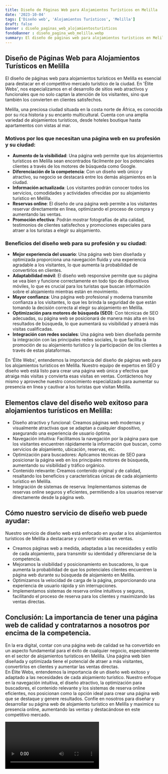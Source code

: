 ```yaml
---
title: Diseño de Páginas Web para Alojamientos Turísticos en Melilla
date: '2023-10-04'
tags: ['Diseño web', 'Alojamientos Turísticos', 'Melilla']
draft: false
banner : diseño_paginas_web_alojamientosturísticos
fondoBanner : diseño_pagina_web_melilla.webp
summary: El diseño de páginas web para alojamientos turísticos en Melilla es esencial para destacar en el competitivo mercado turístico de la ciudad. En 'Élite Webs', nos especializamos en el desarrollo de sitios web atractivos y funcionales que no solo captan la atención de los visitantes, sino que también los convierten en clientes satisfechos.
---
```


## Diseño de Páginas Web para Alojamientos Turísticos en Melilla

El diseño de páginas web para alojamientos turísticos en Melilla es esencial para destacar en el competitivo mercado turístico de la ciudad. En 'Élite Webs', nos especializamos en el desarrollo de sitios web atractivos y funcionales que no solo captan la atención de los visitantes, sino que también los convierten en clientes satisfechos.

Melilla, una preciosa ciudad situada en la costa norte de África, es conocida por su rica historia y su encanto multicultural. Cuenta con una amplia variedad de alojamientos turísticos, desde hoteles boutique hasta apartamentos con vistas al mar.

### Motivos por los que necesitan una página web en su profesión y su ciudad:

- **Aumento de la visibilidad**: Una página web permite que los alojamientos turísticos en Melilla sean encontrados fácilmente por los potenciales clientes a través de los motores de búsqueda como Google. 
- **Diferenciación de la competencia**: Con un diseño web único y atractivo, su negocio se destacará entre los demás alojamientos en la ciudad.
- **Información actualizada**: Los visitantes podrán conocer todos los servicios, comodidades y actividades ofrecidas por su alojamiento turístico en Melilla.
- **Reservas online**: El diseño de una página web permite a los visitantes reservar directamente en línea, optimizando el proceso de compra y aumentando las ventas.
- **Promoción efectiva**: Podrán mostrar fotografías de alta calidad, testimonios de clientes satisfechos y promociones especiales para atraer a los turistas a elegir su alojamiento.

### Beneficios del diseño web para su profesión y su ciudad:

- **Mejor experiencia del usuario**: Una página web bien diseñada y optimizada proporciona una navegación fluida y una experiencia agradable a los visitantes, lo que aumenta la probabilidad de convertirlos en clientes.
- **Adaptabilidad móvil**: El diseño web responsive permite que su página se vea bien y funcione correctamente en todo tipo de dispositivos móviles, lo que es crucial para los turistas que buscan información sobre el alojamiento mientras están en movimiento.
- **Mayor confianza**: Una página web profesional y moderna transmite confianza a los visitantes, lo que les brinda la seguridad de que están tomando la decisión correcta al elegir su alojamiento en Melilla.
- **Optimización para motores de búsqueda (SEO)**: Con técnicas de SEO adecuadas, su página web se posicionará de manera más alta en los resultados de búsqueda, lo que aumentará su visibilidad y atraerá más visitas cualificadas.
- **Integración con redes sociales**: Una página web bien diseñada permite la integración con las principales redes sociales, lo que facilita la promoción de su alojamiento turístico y la participación de los clientes a través de estas plataformas.

En 'Élite Webs', entendemos la importancia del diseño de páginas web para los alojamientos turísticos en Melilla. Nuestro equipo de expertos en SEO y diseño web está listo para crear una página web única y efectiva que atraiga más visitas y convierta esas visitas en ventas. Contáctenos hoy mismo y aproveche nuestro conocimiento especializado para aumentar su presencia en línea y cautivar a los turistas que visitan Melilla.

<GifSeo />

<Cta />

## Elementos clave del diseño web exitoso para alojamientos turísticos en Melilla:

- Diseño atractivo y funcional: Creamos páginas web modernas y visualmente atractivas que se adaptan a cualquier dispositivo, asegurando una experiencia de usuario óptima.  
- Navegación intuitiva: Facilitamos la navegación por la página para que los visitantes encuentren rápidamente la información que buscan, como servicios de alojamiento, ubicación, reservas, etc. 
- Optimización para buscadores: Aplicamos técnicas de SEO para posicionar la página web en los principales motores de búsqueda, aumentando su visibilidad y tráfico orgánico. 
- Contenido relevante: Creamos contenido original y de calidad, resaltando los beneficios y características únicas de cada alojamiento turístico en Melilla. 
- Integración de sistemas de reserva: Implementamos sistemas de reservas online seguros y eficientes, permitiendo a los usuarios reservar directamente desde la página web.

## Cómo nuestro servicio de diseño web puede ayudar:

Nuestro servicio de diseño web está enfocado en ayudar a los alojamientos turísticos de Melilla a destacarse y convertir visitas en ventas. 
- Creamos páginas web a medida, adaptadas a las necesidades y estilo de cada alojamiento, para transmitir su identidad y diferenciarse de la competencia. 
- Mejoramos la visibilidad y posicionamiento en buscadores, lo que aumenta la probabilidad de que los potenciales clientes encuentren la página web durante su búsqueda de alojamiento en Melilla. 
- Optimizamos la velocidad de carga de la página, proporcionando una experiencia de usuario rápida y sin interrupciones. 
- Implementamos sistemas de reserva online intuitivos y seguros, facilitando el proceso de reserva para los clientes y maximizando las ventas directas. 

## Conclusión: La importancia de tener una página web de calidad y contratarnos a nosotros por encima de la competencia.

En la era digital, contar con una página web de calidad se ha convertido en un aspecto fundamental para el éxito de cualquier negocio, especialmente en el sector de alojamientos turísticos en Melilla. 
Una página web bien diseñada y optimizada tiene el potencial de atraer a más visitantes, convertirlos en clientes y aumentar las ventas directas.  
En Élite Webs, entendemos la importancia de un diseño web exitoso y adaptado a las necesidades de cada alojamiento turístico. Nuestro enfoque en la navegación intuitiva, el diseño atractivo, la optimización para buscadores, el contenido relevante y los sistemas de reserva online eficientes, nos posicionan como la opción ideal para crear una página web que se destaque y genere resultados. 
Confíe en nosotros para diseñar y desarrollar su página web de alojamiento turístico en Melilla y maximice su presencia online, aumentando las ventas y destacándose en este competitivo mercado.

<Video />

<CtaBot job='Alojamientos Turísticos' city='Melilla'/>

<Gmaps query='Melilla+españa+maps' />